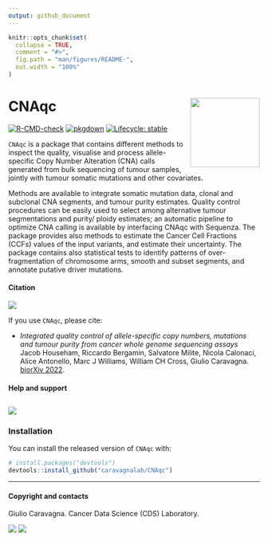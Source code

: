 ```yaml
---
output: github_document
---
```


```r
knitr::opts_chunk$set(
  collapse = TRUE,
  comment = "#>",
  fig.path = "man/figures/README-",
  out.width = "100%"
)
```

# CNAqc <a href="caravagnalab.github.io/CNAqc"><img src="man/figures/logo.png" align="right" height="139" /></a>

<!-- badges: start -->
[![R-CMD-check](https://github.com/caravagnalab/CNAqc/workflows/R-CMD-check/badge.svg)](https://github.com/caravagnalab/CNAqc/actions)
[![pkgdown](https://github.com/caravagnalab/CNAqc/actions/workflows/pkgdown.yaml/badge.svg)](https://github.com/caravagnalab/CNAqc/actions/workflows/pkgdown.yaml)
[![Lifecycle: stable](https://img.shields.io/badge/lifecycle-stable-green.svg)](https://www.tidyverse.org/lifecycle/#stable)
<!-- badges: end -->

`CNAqc` is a package that contains different methods to inspect the quality, visualise and process allele-specific Copy Number Alteration (CNA) calls generated from bulk sequencing of tumour samples, jointly with tumour somatic mutations and other covariates. 

Methods are available to integrate somatic mutation data,  clonal and subclonal CNA segments, and tumour purity estimates. Quality control procedures can be easily used to select among alternative tumour segmentations and purity/ ploidy estimates; an automatic pipeline to optimize CNA calling is available by interfacing CNAqc with Sequenza. The package provides also methods to estimate the Cancer Cell Fractions (CCFs) values of the input variants, and estimate their uncertainty. The package contains also statistical tests to identify patterns of over-fragmentation of chromosome arms, smooth and subset segments, and annotate putative driver mutations.

#### Citation

[![](https://img.shields.io/badge/doi-10.1101/2021.02.13.429885-red.svg)](https://doi.org/10.1101/2021.02.13.429885)

If you use `CNAqc`, please cite:

* _Integrated quality control of allele-specific copy numbers, mutations and tumour purity from cancer whole genome sequencing assays_
  Jacob Househam, Riccardo Bergamin, Salvatore Milite, Nicola Calonaci, Alice Antonello, Marc J Williams, William CH Cross, Giulio Caravagna. [biorXiv 2022](https://www.biorxiv.org/content/10.1101/2021.02.13.429885v3).


#### Help and support

[![](https://img.shields.io/badge/GitHub%20Pages-https://caravagnalab.github.io/CNAqc/-yellow.svg)](https://caravagnalab.github.io/CNAqc)
-----

### Installation

You can install the released version of `CNAqc` with:

``` r
# install.packages("devtools")
devtools::install_github("caravagnalab/CNAqc")
```

-----

#### Copyright and contacts

Giulio Caravagna. Cancer Data Science (CDS) Laboratory.

[![](https://img.shields.io/badge/CDS%20Lab%20Github-caravagnalab-seagreen.svg)](https://github.com/caravagnalab)
[![](https://img.shields.io/badge/CDS%20Lab%20webpage-https://www.caravagnalab.org/-red.svg)](https://www.caravagnalab.org/)

